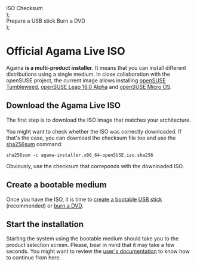 
  <div className="flex-container">
    <Link
      className="button button--primary"
      to={`https://download.opensuse.org/repositories/systemsmanagement:/Agama:/Devel/images/iso/agama-installer.${arch}-openSUSE.iso`}
    >
      ISO
    </Link>
    <Link
      className="button button--secondary"
      to={`https://download.opensuse.org/repositories/systemsmanagement:/Agama:/Devel/images/iso/agama-installer.${arch}-openSUSE.iso.sha256`}
    >
      Checksum
    </Link>
  </div>
);

  <div className="flex-container">
    <Link className="button button--primary" to={usbHelp}>
      Prepare a USB stick
    </Link>
    <Link className="button button--secondary" to={dvdHelp}>
      Burn a DVD
    </Link>
  </div>
);

# Official Agama Live ISO

Agama **is a multi-product installer**. It means that you can install different distributions using
a single medium. In close collaboration with the openSUSE project, the current image allows
installing [openSUSE Tumbleweed](https://www.opensuse.org/#Tumbleweed), [openSUSE Leap 16.0
Alpha](https://www.opensuse.org/#Leap) and [openSUSE Micro OS](https://get.opensuse.org/microos/).

## Download the Agama Live ISO

The first step is to download the ISO image that matches your architecture.

<Tabs className="unique-tabs">
  <TabItem value="x86_64" label="x86_64" default>
    <ISOLinks arch="x86_64" />
  </TabItem>
  <TabItem value="aarch64" label="aarch64">
    <ISOLinks arch="aarch64" />
  </TabItem>
  <TabItem value="ppc64le" label="ppc64le">
    <ISOLinks arch="ppc64le" />
  </TabItem>
  <TabItem value="s390x" label="s390x">
    <ISOLinks arch="s390x" />
  </TabItem>
</Tabs>

You might want to check whether the ISO was correctly downloaded. If that's the case, you can
download the checksum file too and use the
[sha256sum](https://manpages.opensuse.org/Tumbleweed/coreutils-doc/sha256sum.1.en.html) command:

```shell
sha256sum -c agama-installer.x86_64-openSUSE.iso.sha256
```

Obviously, use the checksum that correponds with the downloaded ISO.

## Create a bootable medium

Once you have the ISO, it is time to [create a bootable USB
stick](https://en.opensuse.org/SDB:Live_USB_stick) (recommended) or [burn a
DVD](https://en.opensuse.org/SDB:Download_help#Using_Linux).

<Tabs className="unique-tabs">
  <TabItem value="linux" label="From Linux" default>
    <HelpLinks
      dvdHelp="https://en.opensuse.org/SDB:Download_help#Using_Linux"
      usbHelp="https://en.opensuse.org/SDB:Live_USB_stick"
    />
  </TabItem>
  <TabItem value="windows" label="From Windows" default>
    <HelpLinks
      dvdHelp="https://en.opensuse.org/SDB:Download_help#Using_Microsoft_Windows"
      usbHelp="https://en.opensuse.org/SDB:Create_a_Live_USB_stick_using_Windows"
    />
  </TabItem>
  <TabItem value="osx" label="From OS X" default>
    <HelpLinks
      dvdHelp="https://en.opensuse.org/SDB:Download_help#Using_MacOS_X_.2810.3_and_above.29"
      usbHelp="https://en.opensuse.org/SDB:Create_a_Live_USB_stick_using_Mac_OS_x"
    />
  </TabItem>
</Tabs>

## Start the installation

Starting the system using the bootable medium should take you to the product selection screen.
Please, bear in mind that it may take a few seconds. You might want to review the [user's
documentation](docs/user) to know how to continue from here.
